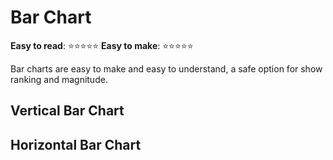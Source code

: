 
<Meta title="Components/ChartJS/BarChart/README" component={BarChart} />

# Bar Chart

**Easy to read**: ⭐⭐⭐⭐⭐
**Easy to make**: ⭐⭐⭐⭐⭐

Bar charts are easy to make and easy to understand, a safe option for show ranking and magnitude.

## Vertical Bar Chart

<Canvas>
  <Story id="components-chartjs-barchart--default" />
</Canvas>

## Horizontal Bar Chart

<Canvas>
  <Story id="components-chartjs-barchart--horizontal" />
</Canvas>
